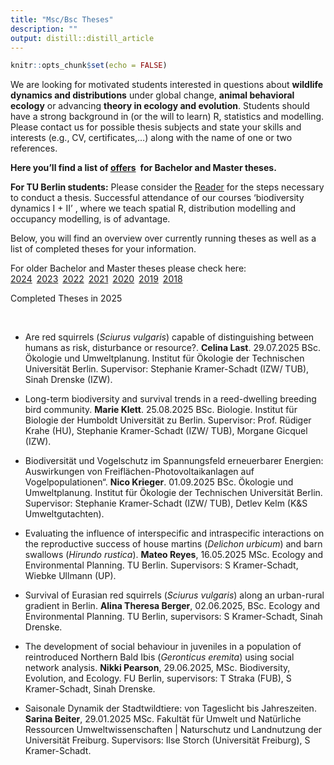 ```yaml
---
title: "Msc/Bsc Theses"
description: ""
output: distill::distill_article
---
```


```r
knitr::opts_chunk$set(echo = FALSE)
```

<div class='highlightbox'>
  We are looking for motivated students interested in questions about **wildlife dynamics and distributions** under global change, **animal behavioral ecology** or advancing **theory in ecology and evolution**. Students should have a strong background in (or the will to learn) R, statistics and modelling. Please contact us for possible thesis subjects and state your skills and interests (e.g., CV, certificates,…) along with the name of one or two references.
  
**Here you'll find a list of [offers](msc-bsc-theses-offers.html)&ensp;for Bachelor and Master theses.**
    
  **For TU Berlin students:** Please consider the [Reader](https://www.static.tu.berlin/fileadmin/www/10002349/pdf-Dateien/ABSOLVENTINNEN_INFOS_Reader_171023.pdf) for the steps necessary to conduct a thesis. Successful attendance of our courses ‘biodiversity dynamics I + II’ , where we teach spatial R, distribution modelling and occupancy modelling, is of advantage.
</div> 
    
  Below, you will find an overview over currently running theses as well as a list of completed theses for your information.

For older Bachelor and Master theses please check here:<br> [2024](msc-bsc-theses-2024.html)&ensp;[2023](msc-bsc-theses-2023.html)&ensp;[2022](msc-bsc-theses-2022.html)&ensp;[2021](msc-bsc-theses-2021.html)&ensp;[2020](msc-bsc-theses-2020.html)&ensp;[2019](msc-bsc-theses-2019.html)&ensp;[2018](msc-bsc-theses-2018.html)<br>

<div class='headerbox'><hbox>Completed Theses in 2025</hbox></div><br>

* Are red squirrels (*Sciurus vulgaris*) capable of distinguishing between humans as risk, disturbance or resource?. **Celina Last**.  <span class='desaturated'>29.07.2025 BSc. Ökologie und Umweltplanung. Institut für Ökologie der Technischen Universität Berlin. Supervisor: Stephanie Kramer-Schadt (IZW/ TUB), Sinah Drenske (IZW).</span>

* Long-term biodiversity and survival trends in a reed-dwelling breeding bird community. **Marie Klett**. <span class='desaturated'>25.08.2025 BSc. Biologie. Institut für Biologie der Humboldt Universität zu Berlin. Supervisor: Prof. Rüdiger Krahe (HU), Stephanie Kramer-Schadt (IZW/ TUB), Morgane Gicquel (IZW).</span>

* Biodiversität und Vogelschutz im Spannungsfeld erneuerbarer Energien: Auswirkungen von Freiflächen-Photovoltaikanlagen auf Vogelpopulationen“. **Nico Krieger**. <span class='desaturated'>01.09.2025 BSc. Ökologie und Umweltplanung. Institut für Ökologie der Technischen Universität Berlin. Supervisor: Stephanie Kramer-Schadt (IZW/ TUB), Detlev Kelm (K&S Umweltgutachten).</span>

* Evaluating the influence of interspecific and intraspecific interactions on the reproductive success of house martins (*Delichon urbicum*) and barn swallows (*Hirundo rustica*). **Mateo Reyes**, <span class='desaturated'>16.05.2025 MSc. Ecology and Environmental Planning. TU Berlin. Supervisors: S Kramer-Schadt, Wiebke Ullmann (UP).</span>

* Survival of Eurasian red squirrels (*Sciurus vulgaris*) along an urban-rural gradient in Berlin. **Alina Theresa Berger**, <span class='desaturated'>02.06.2025,  BSc. Ecology and Environmental Planning. TU Berlin, supervisors: S Kramer-Schadt, Sinah Drenske.</span>

* The development of social behaviour in juveniles in a population of reintroduced Northern Bald Ibis (*Geronticus eremita*) using social network analysis. **Nikki Pearson**, <span class='desaturated'>29.06.2025,  MSc. Biodiversity, Evolution, and Ecology. FU Berlin, supervisors: T Straka (FUB), S Kramer-Schadt, Sinah Drenske.</span>

* Saisonale Dynamik der Stadtwildtiere: von Tageslicht bis Jahreszeiten. **Sarina Beiter**, <span class='desaturated'>29.01.2025 MSc. Fakultät für Umwelt und Natürliche Ressourcen Umweltwissenschaften | Naturschutz und Landnutzung der Universität Freiburg. Supervisors: Ilse Storch (Universität Freiburg), S Kramer-Schadt.</span>








